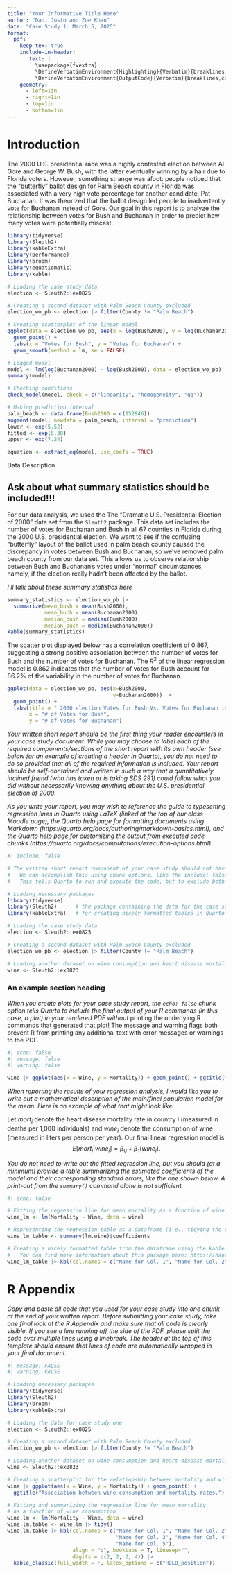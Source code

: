```yaml
---
title: "Your Informative Title Here"
author: "Dani Justo and Zoe Khan"
date: "Case Study 1: March 5, 2025"
format: 
  pdf:
    keep-tex: true
    include-in-header: 
       text: |
         \usepackage{fvextra}
         \DefineVerbatimEnvironment{Highlighting}{Verbatim}{breaklines,commandchars=\\\{\}}
         \DefineVerbatimEnvironment{OutputCode}{Verbatim}{breaklines,commandchars=\\\{\}}
    geometry: 
      - left=1in
      - right=1in
      - top=1in
      - bottom=1in
---
```

# Introduction
The 2000 U.S. presidential race was a highly contested election between Al Gore and George W. Bush, with the latter eventually winning by a hair due to Florida voters. However, something strange was afoot: people noticed that the "butterfly" ballot design for Palm Beach county in Florida was associated with a very high vote percentage for another candidate, Pat Buchanan. It was theorized that the ballot design led people to inadvertently vote for Buchanan instead of Gore. Our goal in this report is to analyze the relationship between votes for Bush and Buchanan in order to predict how many votes were potentially miscast.

```r
library(tidyverse)
library(Sleuth2)      
library(kableExtra) 
library(performance)
library(broom)
library(equatiomatic)
library(kable)
```

```r
# Loading the case study data
election <- Sleuth2::ex0825

# Creating a second dataset with Palm Beach County excluded
election_wo_pb <- election |> filter(County != "Palm Beach")

# Creating scatterplot of the linear model
ggplot(data = election_wo_pb, aes(x = log(Bush2000), y = log(Buchanan2000))) +
  geom_point() +
  labs(x = "Votes for Bush", y = "Votes for Buchanan") +
  geom_smooth(method = lm, se = FALSE)

# Logged model
model <- lm(log(Buchanan2000) ~ log(Bush2000), data = election_wo_pb)
summary(model)

# Checking conditions
check_model(model, check = c("linearity", "homogeneity", "qq"))

# Making prediction interval
palm_beach <- data.frame(Bush2000 = c(152846))
augment(model, newdata = palm_beach, interval = "prediction")
lower <- exp(5.52)
fitted <- exp(6.38)
upper <- exp(7.24)

equation <- extract_eq(model, use_coefs = TRUE)
```

Data Description

## Ask about what summary statistics should be included!!!

For our data analysis, we used the The "Dramatic U.S. Presidential Election of 2000" data set from the `Sleuth2` package. This data set includes the number of votes for Buchanan and Bush in all 67 counties in Florida during the 2000 U.S. presidential election. We want to see if the confusing "butterfly" layout of the ballot used in palm beach county caused the discrepancy in votes between Bush and Buchanan, so we've removed palm beach county from our data set. This allows us to observe relationship between Bush and Buchanan's votes under "normal" circumstances, namely, if the election really hadn't been affected by the ballot.

*I'll talk about these summary statistics here*

```r
summary_statistics <- election_wo_pb |> 
  summarize(mean_bush = mean(Bush2000),
            mean_buch = mean(Buchanan2000),
            median_bush = median(Bush2000),
            median_buch = median(Buchanan2000))
kable(summary_statistics)
```


The scatter plot displayed below has a correlation coefficient of 0.867, suggesting a strong positive association between the number of votes for Bush and the number of votes for Buchanan. The $R^2$ of the linear regression model is 0.862 indicates that the number of votes for Bush account for 86.2% of the variability in the number of votes for Buchanan.

```r
ggplot(data = election_wo_pb, aes(x=Bush2000, 
                                  y=Buchanan2000))  + 
  geom_point() + 
  labs(title = " 2000 election Votes for Bush Vs. Votes for Buchanan in Florida Counties",
       x = "# of Votes for Bush",
       y = "# of Votes for Buchanan")
```


*Your written short report should be the first thing your reader encounters in your case study document. While you may choose to label each of the required components/sections of the short report with its own header (see below for an example of creating a header in Quarto), you do not need to do so provided that all of the required information is included. Your report should be self-contained and written in such a way that a quantitatively inclined friend (who has taken or is taking SDS 291) could follow what you did without necessarily knowing anything about the U.S. presidential election of 2000.*

*As you write your report, you may wish to reference the guide to typesetting regression lines in Quarto using LaTeX (linked at the top of our class Moodle page), the Quarto help page for formatting documents using Markdown (https://quarto.org/docs/authoring/markdown-basics.html), and the Quarto help page for customizing the output from executed code chunks (https://quarto.org/docs/computations/execution-options.html).*

```r
#| include: false

# The written short report component of your case study should not have any visible R code, and the only R output that should be included are relevant plots and nicely formatted tables. Of course, this means that the R code to generate those figures/tables must be included *somewhere* in the Quarto .qmd document, but remain hidden from the reader! 
#   We can accomplish this using chunk options, like the include: false option above.
#   This tells Quarto to run and execute the code, but to exclude both the code and any associated output from the rendered PDF document.

# Loading necessary packages
library(tidyverse)
library(Sleuth2)      # the package containing the data for the case study
library(kableExtra)   # for creating nicely formatted tables in Quarto

# Loading the case study data
election <- Sleuth2::ex0825

# Creating a second dataset with Palm Beach County excluded
election_wo_pb <- election |> filter(County != "Palm Beach")

# Loading another dataset on wine consumption and heart disease mortality (deaths per 1000 individuals), just as an example
wine <- Sleuth2::ex0823
```

### An example section heading

*When you create plots for your case study report, the `echo: false` chunk option tells Quarto to include the final output of your R commands (in this case, a plot) in your rendered PDF without* printing the underlying R commands that generated that plot! The message and warning flags both prevent R from printing any additional text with error messages or warnings to the PDF.

```r
#| echo: false
#| message: false
#| warning: false

wine |> ggplot(aes(x = Wine, y = Mortality)) + geom_point() + ggtitle("Association between wine consumption and mortality rates.")
```

*When reporting the results of your regression analysis, I would like you to write out a mathematical description of the main/final population model for the mean. Here is an example of what that might look like:*

Let $mort_i$ denote the heart disease mortality rate in country $i$ (measured in deaths per 1,000 individuals) and $wine_i$ denote the consumption of wine (measured in liters per person per year). Our final linear regression model is $$E[mort_i | wine_i] = \beta_0 + \beta_1\left(wine_i\right).$$

*You do not need to write out the fitted regression line, but you should (at a minimum) provide a table summarizing the estimated coefficients of the model and their corresponding standard errors, like the one shown below. A print-out from the `summary()` command alone is not sufficient.*

```r
#| echo: false

# Fitting the regression line for mean mortality as a function of wine consumption
wine_lm <- lm(Mortality ~ Wine, data = wine)

# Representing the regression table as a dataframe (i.e., tidying the summary() output)
wine_lm_table <- summary(lm.wine)$coefficients

# Creating a nicely formatted table from the dataframe using the kable package
#   You can find more information about this package here: https://haozhu233.github.io/kableExtra/awesome_table_in_pdf.pdf
wine_lm_table |> kbl(col.names = c("Name for Col. 1", "Name for Col. 2", "Name for Col. 3", "Name for Col. 4"), align = "c", booktabs = T, linesep="", digits = c(2, 2, 2, 4)) |> kable_classic(full_width = F, latex_options = c("HOLD_position"))

```

# R Appendix

*Copy and paste all code that you used for your case study into one chunk at the end of your written report. Before submitting your case study, take one final look at the R Appendix and make sure that all code is clearly visible. If you see a line running off the side of the PDF, please split the code over multiple lines using a linebreak. The header at the top of this template should ensure that lines of code are automatically wrapped in your final document.*

```r
#| message: FALSE
#| warning: FALSE

# Loading necessary packages
library(tidyverse)
library(Sleuth2)
library(broom)        
library(kableExtra)   

# Loading the data for case study one
election <- Sleuth2::ex0825

# Creating a second dataset with Palm Beach County excluded
election_wo_pb <- election |> filter(County != "Palm Beach")

# Loading another dataset on wine consumption and heart disease mortality
wine <- Sleuth2::ex0823

# Creating a scatterplot for the relationship between mortality and wine consumption
wine |> ggplot(aes(x = Wine, y = Mortality)) + geom_point() + 
  ggtitle("Association between wine consumption and mortality rates.")

# Fitting and summarizing the regression line for mean mortality 
# as a function of wine consumption
wine.lm <- lm(Mortality ~ Wine, data = wine)
wine.lm.table <- wine.lm |> tidy()
wine.lm.table |> kbl(col.names = c("Name for Col. 1", "Name for Col. 2", 
                                   "Name for Col. 3", "Name for Col. 4", 
                                   "Name for Col. 5"), 
                     align = "c", booktabs = T, linesep="", 
                     digits = c(2, 2, 2, 4)) |> 
  kable_classic(full_width = F, latex_options = c("HOLD_position"))
```
